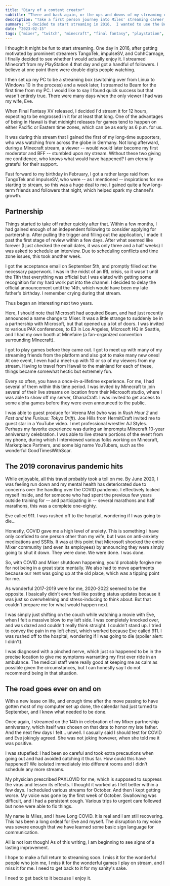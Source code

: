 ```yaml
---
title: "Diary of a content creator"
subtitle: "There and back again, or the ups and downs of my streaming career"
description: "Take a first person journey into Miles' streaming career, and his thoughts on going forward as a Twitch streamer."
summary: "I decided to start streaming in 2016.  I wanted to use the Beam platform, which was used by TangoTek and impulseSV, but my first stream was actually to Twitch, to see whether streaming was for me.  I streamed Minecraft from my PlayStation..."
date: "2023-02-15"
tags: ["mixer", "twitch", "minecraft", "final fantasy", "playstation", "covid"]
---
```


I thought it might be fun to start streaming. One day in 2016, after getting motivated by prominent streamers TangoTek, impulseSV, and CohhCarnage, I finally decided to see whether I would actually enjoy it. I streamed Minecraft from my PlayStation 4 that day and got a handful of followers. I believe at one point there were double digits people watching.

I then set up my PC to be a streaming box (switching over from Linux to Windows 10 in the process) and a week later, I streamed to Beam for the first time from my PC. I would like to say I found quick success but that wasn't entirely true. There were many days when the only viewer I had was my wife, Eve.

<ImageCard src="joehills-miles.jpg" caption="TopStiGear photographs Joe Hills and Miles Pernicious recording a YouTube video for HermitCraft Season 6 during a break in the action while attending PAX South in San Antonio, Texas, Jan. 20, 2019." credit="(Photo/Eve Pernicious)" alt="Joe Hills and Miles on a laptop while TopStiGear photographs the scene" />

When Final Fantasy XV released, I decided I'd stream it for 12 hours, expecting to be engrossed in it for at least that long. One of the advantages of being in Hawaii is that midnight releases for games tend to happen on either Pacific or Eastern time zones, which can be as early as 6 p.m. for us.

It was during this stream that I gained the first of my long-time supporters, who was watching from across the globe in Germany. Not long afterward, during a Minecraft stream, a viewer -- would would later become my first moderator and BFF -- stumbled upon my stream. Without these two giving me confidence, who knows what would have happened? I am eternally grateful for their support.

Fast forward to my birthday in February, I got a rather large raid from TangoTek and impulseSV, who were -- as I mentioned -- inspirations for me starting to stream, so this was a huge deal to me. I gained quite a few long-term friends and followers that night, which helped spark my channel's growth.

## Partnership

Things started to take off rather quickly after that.  Within a few months, I had gained enough of an independent following to consider applying for partnership. After pulling the trigger and filling out the application, I made it past the first stage of review within a few days. After what seemed like forever (I just checked the email dates, it was only three and a half weeks) I was asked to schedule an interview. Due to scheduling conflicts and time zone issues, this took another week.

I got the acceptance email on September 5th, and promptly filled out the necessary paperwork. I was in the midst of an IRL crisis, so it wasn't until the 11th that everything was official but I was elated with getting some recognition for my hard work put into the channel. I decided to delay the official announcement until the 14th, which would have been my late father's birthday. I remember crying during that stream.

Thus began an interesting next two years.

<ImageCard full="true" src="verenamei.jpg" caption="Professional stunt driver Verena Mei shares a laugh with Miles Pernicious (off-camera) immediately after her stream. Miles managed the behind-the-scenes production from the Ala Moana Microsoft Store, Honolulu, Hawaiʻi. Jan. 25, 2019." credit="(Photo/Miles Pernicious)" alt="Verena Mei, smiling after her stream." />

Here, I should note that Microsoft had acquired Beam, and had just recently announced a name change to Mixer. It was a little strange to suddenly be in a partnership with Microsoft, but that opened up a lot of doors. I was invited to various PAX conferences, to E3 in Los Angeles, Microsoft HQ in Seattle, and I had my own booth at Minefaire (a fan-organized convention surrounding Minecraft).

I got to play games before they came out. I got to meet up with many of my streaming friends from the platform and also got to make many new ones! At one event, I even had a meet-up with 10 or so of my viewers from my stream. Having to travel from Hawaii to the mainland for each of these, things became somewhat hectic but extremely fun.

Every so often, you have a once-in-a-lifetime experience.  For me, I had several of them within this time period. I was invited by Minecraft to join several of their live streams on location from their Microsoft studio, where I was able to show off my server, OhanaCraft. I was invited to get access to some alpha games before they were even announced to the public.

I was able to guest produce for Verena Mei (who was in <cite>Rush Hour 2</cite> and <cite>Fast and the Furious: Tokyo Drift</cite>). Joe Hills from HermitCraft invited me to guest star in a YouTube video.  I met professional wrestler AJ Styles.  Perhaps my favorite experience was during an impromptu Minecraft 10-year anniversary celebration. I was able to live stream portions of the event from my phone, during which I interviewed various folks working on Minecraft, Marketplace Partners, and some big name YouTubers, such as the wonderful GoodTimesWithScar.

## The 2019 coronavirus pandemic hits

While enjoyable, all this travel probably took a toll on me. By June 2020, I was feeling run down and my mental health has deteriorated due to concerns over the handling over the COVID pandemic. I effectively locked myself inside, and for someone who had spent the previous few years outside training for -- and participating in -- several marathons and half marathons, this was a complete one-eighty.

<PullQuote>Eve called 911.  I was rushed off to the hospital, wondering if I was going to die...</PullQuote>

Honestly, COVID gave me a high level of anxiety. This is something I have only confided to one person other than my wife, but I was on anti-anxiety medications and SSRIs. It was at this point that Microsoft shocked the entire Mixer community (and even its employees) by announcing they were simply going to shut it down. They were done. We were done. I was done.

So, with COVID and Mixer shutdown happening, you'd probably forgive me for not being in a great state mentally. We also had to move apartments because our rent was going up at the old place, which was a tipping point for me.

As wonderful 2017-2019 were for me, 2020-2022 seemed to be the opposite. I basically didn't even feel like posting status updates because it was just so overwhelming and stress-inducing to think about. But that couldn't prepare me for what would happen next.

I was simply just shifting on the couch while watching a movie with Eve, when I felt a massive blow to my left side. I was completely knocked over, and was dazed and couldn't really think straight. I couldn't stand up. I tried to convey the pain in my left chest, which worked because Eve called 911.  I was rushed off to the hospital, wondering if I was going to die (spoiler alert: I didn't).

I was diagnosed with a pinched nerve, which just so happened to be in the precise location to give me symptoms warranting my first ever ride in an ambulance. The medical staff were really good at keeping me as calm as possible given the circumstances, but I can honestly say I do not recommend being in that situation.

## The road goes ever on and on

With a new lease on life, and enough time after the move passing to have gotten most of my computer set up done, the calendar had just turned to September, and I knew what needed to be done.

Once again, I streamed on the 14th in celebration of my Mixer partnership anniversary, which itself was chosen on that date to honor my late father. And the next few days I felt... unwell. I casually said I should test for COVID and Eve jokingly agreed. She was not joking however, when she told me it was positive.

<ImageCard src="miles-styles.jpg" caption="Professional wrestler AJ Styles hangs out with Miles Pernicious at the E3 Conference in Los Angeles, Calif., June 11, 2019." credit="(Photo/Miles Pernicious)" alt="Selfie with AJ Styles and Miles Pernicious" />

I was stupefied: I had been so careful and took extra precautions when going out and had avoided catching it thus far. How could this have happened? We isolated immediately into different rooms and I didn't schedule any more streams.

My physician prescribed PAXLOVID for me, which is supposed to suppress the virus and lessen its effects. I thought it worked as I felt better within a few days. I scheduled various streams for October. And then I kept getting worse. My voice was gone by the first week of October. Swallowing was difficult, and I had a persistent cough. Various trips to urgent care followed but none were able to fix things.

My name is Miles, and I have Long COVID. It is real and I am still recovering. This has been a long ordeal for Eve and myself.  The disruption to my voice was severe enough that we have learned some basic sign language for communication.

All is not lost though! As of this writing, I am beginning to see signs of a lasting improvement.

I hope to make a full return to streaming soon. I miss it for the wonderful people who join me, I miss it for the wonderful games I play on stream, and I miss it for me. I need to get back to it for my sanity's sake.

I need to get back to it because I enjoy it.
